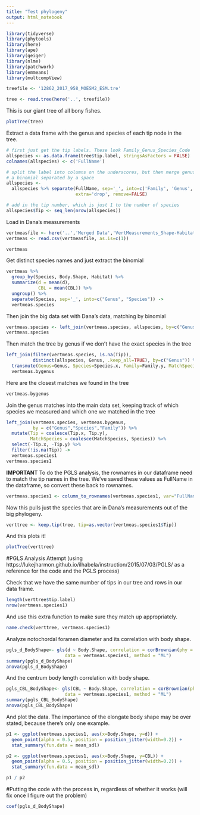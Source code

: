 ```yaml
---
title: "Test phylogeny"
output: html_notebook
---
```


```r
library(tidyverse)
library(phytools)
library(here)
library(ape)
library(geiger)
library(nlme)
library(patchwork)
library(emmeans)
library(multcompView)
```

```r
treefile <- '12862_2017_958_MOESM2_ESM.tre'
```

```r
tree <- read.tree(here('..', treefile))
```

This is our giant tree of all bony fishes.
```r
plotTree(tree)
```

Extract a data frame with the genus and species of each tip node in the tree.
```r
# first just get the tip labels. These look Family_Genus_Species_Code
allspecies <- as.data.frame(tree$tip.label, stringsAsFactors = FALSE) 
colnames(allspecies) <- c('FullName')

# split the label into columns on the underscores, but then merge genus and species again into
# a binomial separated by a space
allspecies <- 
  allspecies %>% separate(FullName, sep='_', into=c('Family', 'Genus', 'Species'), 
                          extra='drop', remove=FALSE)

# add in the tip number, which is just 1 to the number of species
allspecies$Tip <- seq_len(nrow(allspecies))
```

Load in Dana's measurements
```r
vertmeasfile <- here('..','Merged Data','VertMeasurements_Shape-Habitat.csv')
vertmeas <- read.csv(vertmeasfile, as.is=c(1))
```

```r
vertmeas
```

Get distinct species names and just extract the binomial
```r
vertmeas %>%
  group_by(Species, Body.Shape, Habitat) %>%
  summarize(d = mean(d),
            CBL = mean(CBL)) %>%
  ungroup() %>%
  separate(Species, sep='_', into=c("Genus", "Species")) ->
  vertmeas.species
```

Then join the big data set with Dana's data, matching by binomial
```r
vertmeas.species <- left_join(vertmeas.species, allspecies, by=c("Genus", "Species"))
vertmeas.species
```

Then match the tree by genus if we don't have the exact species in the tree
```r
left_join(filter(vertmeas.species, is.na(Tip)),
          distinct(allspecies, Genus, .keep_all=TRUE), by=c("Genus")) %>%
  transmute(Genus=Genus, Species=Species.x, Family=Family.y, MatchSpecies=Species.y, Tip=Tip.y) ->
  vertmeas.bygenus
```

Here are the closest matches we found in the tree
```r
vertmeas.bygenus
```

Join the genus matches into the main data set, keeping track of which species we measured and which one we matched in the tree
```r
left_join(vertmeas.species, vertmeas.bygenus,
          by = c("Genus","Species","Family")) %>%
  mutate(Tip = coalesce(Tip.x, Tip.y),
         MatchSpecies = coalesce(MatchSpecies, Species)) %>%
  select(-Tip.x, -Tip.y) %>%
  filter(!is.na(Tip)) ->
  vertmeas.species1
vertmeas.species1
```

**IMPORTANT**
To do the PGLS analysis, the rownames in our dataframe need to match the tip names in the tree. We've saved these values as FullName in the dataframe, so convert these back to rownames.
```r
vertmeas.species1 <- column_to_rownames(vertmeas.species1, var="FullName")
```

Now this pulls just the species that are in Dana's measurements out of the big phylogeny.
```r
verttree <- keep.tip(tree, tip=as.vector(vertmeas.species1$Tip))
```

And this plots it!
```r
plotTree(verttree)
```

#PGLS Analysis Attempt 
(using https://lukejharmon.github.io/ilhabela/instruction/2015/07/03/PGLS/ as a reference for the code and the PGLS process)

Check that we have the same number of tips in our tree and rows in our data frame.
```r
length(verttree$tip.label)
nrow(vertmeas.species1)
```

And use this extra function to make sure they match up appropriately.
```r
name.check(verttree, vertmeas.species1)
```

Analyze notochordal foramen diameter and its correlation with body shape.
```r
pgls_d_BodyShape<- gls(d ~ Body.Shape, correlation = corBrownian(phy = verttree),
                      data = vertmeas.species1, method = "ML")
summary(pgls_d_BodyShape)
anova(pgls_d_BodyShape)
```


And the centrum body length correlation with body shape.
```r
pgls_CBL_BodyShape<- gls(CBL ~ Body.Shape, correlation = corBrownian(phy = verttree),
                      data = vertmeas.species1, method = "ML")
summary(pgls_CBL_BodyShape)
anova(pgls_CBL_BodyShape)
```

And plot the data. The importance of the elongate body shape may be over stated, because there's only one example.
```r
p1 <- ggplot(vertmeas.species1, aes(x=Body.Shape, y=d)) +
  geom_point(alpha = 0.5, position = position_jitter(width=0.2)) +
  stat_summary(fun.data = mean_sdl)

p2 <- ggplot(vertmeas.species1, aes(x=Body.Shape, y=CBL)) +
  geom_point(alpha = 0.5, position = position_jitter(width=0.2)) +
  stat_summary(fun.data = mean_sdl)

p1 / p2
```

#Putting the code with the process in, regardless of whether it works (will fix once I figure out the problem)

```r
coef(pgls_d_BodyShape)
```








